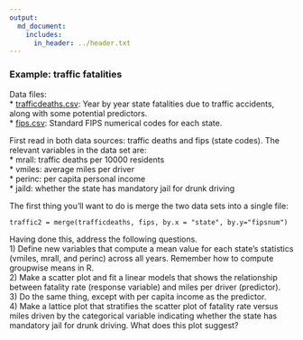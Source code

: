 ```yaml
---
output:
  md_document:
    includes:
      in_header: ../header.txt
---
```

  
### Example: traffic fatalities
  
Data files:  
* [trafficdeaths.csv](trafficdeaths.csv): Year by year state fatalities due to traffic accidents, along with some potential predictors.  
* [fips.csv](fips.csv): Standard FIPS numerical codes for each state.
  
First read in both data sources: traffic deaths and fips (state codes).  The relevant variables in the data set are:  
* mrall: traffic deaths per 10000 residents  
* vmiles: average miles per driver  
* perinc: per capita personal income  
* jaild: whether the state has mandatory jail for drunk driving 

The first thing you'll want to do is merge the two data sets into a single file:
```
traffic2 = merge(trafficdeaths, fips, by.x = "state", by.y="fipsnum")
```

Having done this, address the following questions.  
1)  Define new variables that compute a mean value for each state's statistics (vmiles, mrall, and perinc) across all years.  Remember how to compute groupwise means in R.  
2) Make a scatter plot and fit a linear models that shows the relationship between fatality rate (response variable) and miles per driver (predictor).  
3) Do the same thing, except with per capita income as the predictor.  
4) Make a lattice plot that stratifies the scatter plot of fatality rate versus miles driven by the categorical variable indicating whether the state has mandatory jail for drunk driving.  What does this plot suggest?  

